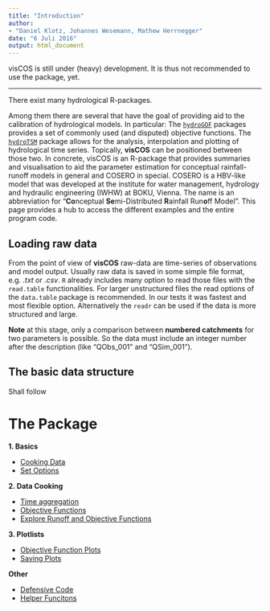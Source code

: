 ```yaml
---
title: "Introduction"
author:
- "Daniel Klotz, Johannes Wesemann, Mathew Herrnegger"
date: "6 Juli 2016"
output: html_document
---
```


visCOS is still under (heavy) development. It is thus not recommended to use the package, yet.

---

There exist many hydrological R-packages.

Among them there are several that have the goal of providing aid to the calibration of hydrological models. In particular: The [`hydroGOF`](https://CRAN.R-project.org/package=hydroGOF) packages provides a set of commonly used (and disputed) objective functions. The [`hydroTSM`](https://CRAN.R-project.org/package=hydroTSM) package allows for the analysis, interpolation and plotting of hydrological time series. Topically, **visCOS** can be positioned between those two. In concrete, visCOS is an R-package that provides summaries and visualisation to aid the parameter estimation for conceptual rainfall-runoff models in general and COSERO in special.
COSERO is a HBV-like model that was developed at the
institute for water management, hydrology and hydraulic engineering (IWHW) at
BOKU, Vienna. The name is an abbreviation for "**Co**nceptual
**Se**mi-Distributed **R**ainfall Run**o**ff Model".
This page provides a hub to access the different examples and the entire program
code.

## Loading raw data
From the point of view of **visCOS** raw-data are time-series of observations
and model output. Usually raw data is saved in some simple file format,
e.g. *.txt* or *.csv*. `R` already includes many option to read those files
with the `read.table` functionalities.
For larger unstructured files the read options of the `data.table` package is
recommended. In our tests it was fastest and most flexible option.
Alternatively the `readr` can be used if the data is more structured and large.

**Note** at this stage, only a comparison between **numbered catchments**
 for two parameters is possible. So the data must include an integer
number after the description (like "QObs_001" and "QSim_001").

## The basic data structure
Shall follow

# The Package
**1. Basics**

- [Cooking Data](LP-cook_data.html)
- [Set Options](LP-viscos_options.html)

**2. Data Cooking**

- [Time aggregation](LP-aggregationsplots.html)
- [Objective Functions](LP-main_of.html)
- [Explore Runoff and Objective Functions](LP-explore_runoff.html)

**3. Plotlists**

- [Objective Function Plots](LP-plot_main_of.html)
- [Saving Plots](LP-serve.html)

**Other**

- [Defensive Code](LP-defensive_code.html)
- [Helper Funcitons](LP-helpers.html)
